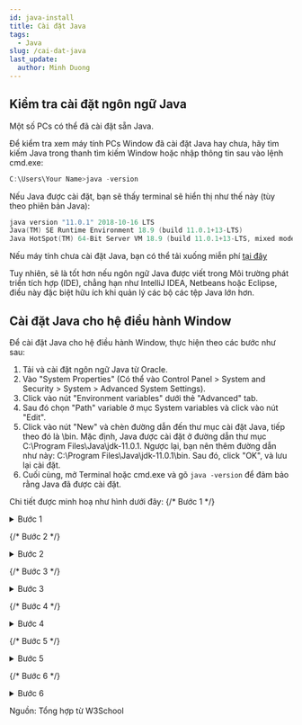 ```yaml
---
id: java-install
title: Cài đặt Java
tags:
  - Java
slug: /cai-dat-java
last_update:
  author: Minh Duong
---
```



## Kiểm tra cài đặt ngôn ngữ Java

Một số PCs có thể đã cài đặt sẵn Java.

Để kiểm tra xem máy tính PCs Window đã cài đặt Java hay chưa, hãy tìm kiếm Java trong thanh tìm kiếm Window hoặc nhập thông tin sau vào lệnh cmd.exe:

```powershell
C:\Users\Your Name>java -version
```

Nếu Java được cài đặt, bạn sẽ thấy terminal sẽ hiển thị như thế này (tùy theo phiên bản Java):

```powershell
java version "11.0.1" 2018-10-16 LTS
Java(TM) SE Runtime Environment 18.9 (build 11.0.1+13-LTS)
Java HotSpot(TM) 64-Bit Server VM 18.9 (build 11.0.1+13-LTS, mixed mode)
```

Nếu máy tính chưa cài đặt Java, bạn có thể tải xuống miễn phí [tại đây](https://www.oracle.com/java/technologies/downloads/)

Tuy nhiên, sẽ là tốt hơn nếu ngôn ngữ Java được viết trong Môi trường phát triển tích hợp (IDE), chẳng hạn như IntelliJ IDEA, Netbeans hoặc Eclipse, điều này đặc biệt hữu ích khi quản lý các bộ các tệp Java lớn hơn.

## Cài đặt Java cho hệ điều hành Window

Để cài đặt Java cho hệ điều hành Window, thực hiện theo các bước như sau:

1. Tải và cài đặt ngôn ngữ Java từ Oracle.
2. Vào "System Properties" (Có thể vào Control Panel > System and Security > System > Advanced System Settings).
3. Click vào nút "Environment variables" dưới thẻ "Advanced" tab.
4. Sau đó chọn "Path" variable ở mục System variables và click vào nút "Edit".
5. Click vào nút "New" và chèn đường dẫn đến thư mục cài đặt Java, tiếp theo đó là \bin. Mặc định, Java được cài đặt ở đường dẫn thư mục C:\Program Files\Java\jdk-11.0.1. Ngược lại, bạn nên thêm đường dẫn như này: C:\Program Files\Java\jdk-11.0.1\bin. Sau đó, click "OK", và lưu lại cài đặt.
6. Cuối cùng, mở Terminal hoặc cmd.exe và gõ `java -version` để đảm bảo rằng Java đã được cài đặt.

Chi tiết được minh hoạ như hình dưới đây:
{/* Bước 1 */}

<details>
  <summary>Bước 1</summary>
  <div>
    <div>
      Tải và cài đặt ngôn ngữ Java từ Oracle hoặc{" "}
      <Link
        to="https://www.oracle.com/java/technologies/downloads/"
        className={`tw-font-bold`}
      >
        tại đây
      </Link>
    </div>
    <br />
    <figure>
      <img src={require("./2023-12-02_20-09.png").default} alt="Cài đặt java" />
    </figure>
    <p>Sau đó click nút "Next" và thực hiện như hướng dẫn</p>
  </div>
</details>

{/* Bước 2 */}

<details>
  <summary>Bước 2</summary>
  <div>
    <div>
      Vào "System Properties" (Có thể vào Control Panel > System and Security >
      System > Advanced System Settings).
    </div>
    <br />
    <figure>
      <img src={require("./2023-12-02_20-20.png").default} alt="Cài đặt java" />
      <figcaption className="tw-text-center">Hình 1</figcaption>
    </figure>
    <figure>
      <img src={require("./2023-12-02_20-42.png").default} alt="Cài đặt java" />
      <figcaption className="tw-text-center">Hình 2</figcaption>
    </figure>
    <figure>
      <img src={require("./2023-12-02_20-43.png").default} alt="Cài đặt java" />
      <figcaption className="tw-text-center">Hình 3</figcaption>
    </figure>
  </div>
</details>

{/* Bước 3 */}

<details>
  <summary>Bước 3</summary>
  <div>
    <div>Click vào nút "Environment variables" dưới thẻ "Advanced" tab.</div>
    <br />
    <figure>
      <img
        src={require("./step2.png").default}
        alt="Cài đặt java"
        className="tw-block tw-m-auto"
      />
      <figcaption className="tw-text-center">Hình 1</figcaption>
    </figure>
  </div>
</details>

{/* Bước 4 */}

<details>
  <summary>Bước 4</summary>
  <div>
    <div>
      Sau đó chọn "Path" variable ở mục System variables và click vào nút
      "Edit".
    </div>
    <br />
    <figure>
      <img
        src={require("./path2.png").default}
        alt="Cài đặt java"
        className="tw-block tw-m-auto"
      />
      <figcaption className="tw-text-center">Hình 1</figcaption>
    </figure>
  </div>
</details>

{/* Bước 5 */}

<details>
  <summary>Bước 5</summary>
  <div>
    <div>
      Click vào nút "New" và chèn đường dẫn đến thư mục cài đặt Java, tiếp theo
      đó là \bin. Mặc định, Java được cài đặt ở đường dẫn thư mục C:\Program
      Files\Java\jdk-11.0.1. Ngược lại, bạn nên thêm đường dẫn như này:
      C:\Program Files\Java\jdk-11.0.1\bin. Sau đó, click "OK", và lưu lại cài
      đặt.
    </div>
    <br />
    <figure>
      <img
        src={require("./path3.png").default}
        alt="Cài đặt java"
        className="tw-block tw-m-auto"
      />
      <figcaption className="tw-text-center">Hình 1</figcaption>
    </figure>
  </div>
</details>

{/* Bước 6 */}

<details>
  <summary>Bước 6</summary>
  <div>
    Gõ lệnh sau để kiểm tra 

    ```powershell 
      C:\Users\Your Name>java -version 
    ```

    Nếu Java được cài đặt, bạn sẽ thấy terminal sẽ hiển thị như thế này (tùy theo phiên bản Java)

    ```powershell
      java version "11.0.1" 2018-10-16 LTS
      Java(TM) SE Runtime Environment 18.9 (build 11.0.1+13-LTS)
      Java HotSpot(TM) 64-Bit Server VM 18.9 (build 11.0.1+13-LTS, mixed mode)
    ```
  </div>
</details>

<p className="tw-text-right">Nguồn: Tổng hợp từ W3School</p>
